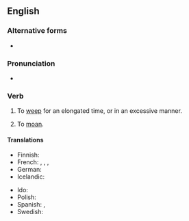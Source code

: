 ==English==

===Alternative forms===
* {{l|en|cry one's heart out}}

===Pronunciation===
* {{audio|en|en-au-cry one's eyes out.ogg|Audio (AU)}}

===Verb===
{{en-verb|*|head=[[cry]] [[one's]] [[eye]]s [[out]]}}

# {{lb|en|idiomatic}} To [[weep]] for an elongated time, or in an excessive manner.
#: {{syn|en|weep buckets}}
# {{lb|en|idiomatic}} To [[moan]]. {{rfex|en}} <!--Do we mean complain/whinge, or moan in pain?-->

====Translations====
{{trans-top|to weep for an elongated time}}
* Finnish: {{t|fi|itkeä silmät päästään}}
* French: {{t+|fr|pleurer à chaudes larmes}}, {{t|fr|pleurer à mouchoir que veux-tu}}, {{t+|fr|pleurer comme une madeleine}}, {{t+|fr|pleurer toutes les larmes de son corps}}
* German: {{t+|de|sich die Augen ausweinen}}
* Icelandic: {{t|is|hágráta}}
{{trans-mid}}
* Ido: {{t+|io|ploregar}}
* Polish: {{t-needed|pl}}
* Spanish: {{t|es|llorar como una Magdalena}}, {{t|es|llorar a moco tendido}}
* Swedish: {{t|sv|störtgråta}}
{{trans-bottom}}

{{trans-see|to moan|moan}}